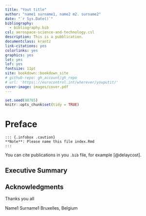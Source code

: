 ```yaml
--- 
title: "Yout title"
author: "name1 surname1, name2 m2. surname2"
date: "`r Sys.Date()`"
bibliography:
  - bibliography.bib
csl: aerospace-science-and-technology.csl
description: This is a pubblication.
documentclass: krantz
link-citations: yes
colorlinks: yes
graphics: yes
lot: yes
lof: yes
fontsize: 11pt
site: bookdown::bookdown_site
# github-repo: gh_account/gh_repo
# url: 'https\://eurocontrol.int/wherever/youputit/'
cover-image: images/cover.pdf
---
```


```r
set.seed(98765)
knitr::opts_chunk$set(tidy = TRUE)
```


# Preface {-}

```asis
::: {.infobox .caution}
**Note**: Please name this file index.Rmd
:::
```


You can cite publications in you `.bib` file, for example [@delaycost].

## Executive Summary {-}



## Acknowledgments {-}

Thanks you all

::: {.flushright data-latex=""}
Name1 Surname1
Bruxelles, Belgium
:::
